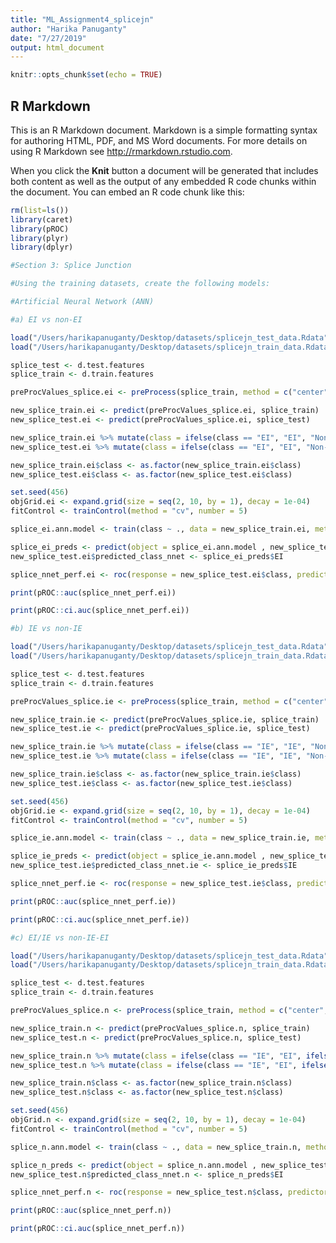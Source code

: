 ```yaml
---
title: "ML_Assignment4_splicejn"
author: "Harika Panuganty"
date: "7/27/2019"
output: html_document
---
```


```r
knitr::opts_chunk$set(echo = TRUE)
```

## R Markdown

This is an R Markdown document. Markdown is a simple formatting syntax for authoring HTML, PDF, and MS Word documents. For more details on using R Markdown see <http://rmarkdown.rstudio.com>.

When you click the **Knit** button a document will be generated that includes both content as well as the output of any embedded R code chunks within the document. You can embed an R code chunk like this:

```r

rm(list=ls())
library(caret)
library(pROC)
library(plyr)
library(dplyr)

```

```r
#Section 3: Splice Junction

#Using the training datasets, create the following models:

#Artificial Neural Network (ANN)

#a) EI vs non-EI

load("/Users/harikapanuganty/Desktop/datasets/splicejn_test_data.Rdata")
load("/Users/harikapanuganty/Desktop/datasets/splicejn_train_data.Rdata")

splice_test <- d.test.features
splice_train <- d.train.features

preProcValues_splice.ei <- preProcess(splice_train, method = c("center", "scale"))

new_splice_train.ei <- predict(preProcValues_splice.ei, splice_train)
new_splice_test.ei <- predict(preProcValues_splice.ei, splice_test)

new_splice_train.ei %>% mutate(class = ifelse(class == "EI", "EI", "Non-EI")) -> new_splice_train.ei
new_splice_test.ei %>% mutate(class = ifelse(class == "EI", "EI", "Non-EI")) -> new_splice_test.ei

new_splice_train.ei$class <- as.factor(new_splice_train.ei$class)
new_splice_test.ei$class <- as.factor(new_splice_test.ei$class)

set.seed(456)
objGrid.ei <- expand.grid(size = seq(2, 10, by = 1), decay = 1e-04)
fitControl <- trainControl(method = "cv", number = 5)

splice_ei.ann.model <- train(class ~ ., data = new_splice_train.ei, method = "nnet", trControl = fitControl, tuneGrid = objGrid.ei, trace = FALSE)

splice_ei_preds <- predict(object = splice_ei.ann.model , new_splice_test.ei, type = "prob")
new_splice_test.ei$predicted_class_nnet <- splice_ei_preds$EI

splice_nnet_perf.ei <- roc(response = new_splice_test.ei$class, predictor = new_splice_test.ei$predicted_class_nnet)

print(pROC::auc(splice_nnet_perf.ei))

print(pROC::ci.auc(splice_nnet_perf.ei))

```

```r

#b) IE vs non-IE

load("/Users/harikapanuganty/Desktop/datasets/splicejn_test_data.Rdata")
load("/Users/harikapanuganty/Desktop/datasets/splicejn_train_data.Rdata")

splice_test <- d.test.features
splice_train <- d.train.features

preProcValues_splice.ie <- preProcess(splice_train, method = c("center", "scale"))

new_splice_train.ie <- predict(preProcValues_splice.ie, splice_train)
new_splice_test.ie <- predict(preProcValues_splice.ie, splice_test)

new_splice_train.ie %>% mutate(class = ifelse(class == "IE", "IE", "Non-IE")) -> new_splice_train.ie
new_splice_test.ie %>% mutate(class = ifelse(class == "IE", "IE", "Non-IE")) -> new_splice_test.ie

new_splice_train.ie$class <- as.factor(new_splice_train.ie$class)
new_splice_test.ie$class <- as.factor(new_splice_test.ie$class)

set.seed(456)
objGrid.ie <- expand.grid(size = seq(2, 10, by = 1), decay = 1e-04)
fitControl <- trainControl(method = "cv", number = 5)

splice_ie.ann.model <- train(class ~ ., data = new_splice_train.ie, method = "nnet", trControl = fitControl, tuneGrid = objGrid.ie, trace = FALSE)

splice_ie_preds <- predict(object = splice_ie.ann.model , new_splice_test.ie, type = "prob")
new_splice_test.ie$predicted_class_nnet.ie <- splice_ie_preds$IE

splice_nnet_perf.ie <- roc(response = new_splice_test.ie$class, predictor = new_splice_test.ie$predicted_class_nnet.ie)

print(pROC::auc(splice_nnet_perf.ie))

print(pROC::ci.auc(splice_nnet_perf.ie))


```

```r

#c) EI/IE vs non-IE-EI

load("/Users/harikapanuganty/Desktop/datasets/splicejn_test_data.Rdata")
load("/Users/harikapanuganty/Desktop/datasets/splicejn_train_data.Rdata")

splice_test <- d.test.features
splice_train <- d.train.features

preProcValues_splice.n <- preProcess(splice_train, method = c("center", "scale"))

new_splice_train.n <- predict(preProcValues_splice.n, splice_train)
new_splice_test.n <- predict(preProcValues_splice.n, splice_test)

new_splice_train.n %>% mutate(class = ifelse(class == "IE", "EI", ifelse(class == "EI","EI", "Non-IE-EI"))) -> new_splice_train.n
new_splice_test.n %>% mutate(class = ifelse(class == "IE", "EI", ifelse(class == "EI","EI", "Non-IE-EI"))) -> new_splice_test.n

new_splice_train.n$class <- as.factor(new_splice_train.n$class)
new_splice_test.n$class <- as.factor(new_splice_test.n$class)

set.seed(456)
objGrid.n <- expand.grid(size = seq(2, 10, by = 1), decay = 1e-04)
fitControl <- trainControl(method = "cv", number = 5)

splice_n.ann.model <- train(class ~ ., data = new_splice_train.n, method = "nnet", trControl = fitControl, tuneGrid = objGrid.n, trace = FALSE)

splice_n_preds <- predict(object = splice_n.ann.model , new_splice_test.n, type = "prob")
new_splice_test.n$predicted_class_nnet.n <- splice_n_preds$EI

splice_nnet_perf.n <- roc(response = new_splice_test.n$class, predictor = new_splice_test.n$predicted_class_nnet.n)

print(pROC::auc(splice_nnet_perf.n))

print(pROC::ci.auc(splice_nnet_perf.n))

```

